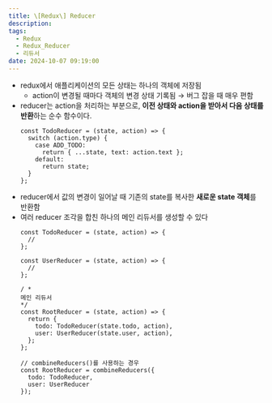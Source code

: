 ```yaml
---
title: \[Redux\] Reducer
description:
tags:
  - Redux
  - Redux_Reducer
  - 리듀서
date: 2024-10-07 09:19:00
---
```


- redux에서 애플리케이션의 모든 상태는 하나의 객체에 저장됨
  - action이 변경될 때마다 객체의 변경 상태 기록됨 → 버그 잡을 때 매우 편함
- reducer는 action을 처리하는 부분으로, **이전 상태와 action을 받아서 다음 상태를 반환**하는 순수 함수이다.
  ```tsx
  const TodoReducer = (state, action) => {
    switch (action.type) {
      case ADD_TODO:
        return { ...state, text: action.text };
      default:
        return state;
    }
  };
  ```
- reducer에서 값의 변경이 일어날 때 기존의 state를 복사한 **새로운 state 객체**를 반환함
- 여러 reducer 조각을 합친 하나의 메인 리듀서를 생성할 수 있다
  ```tsx
  const TodoReducer = (state, action) => {
    //
  };

  const UserReducer = (state, action) => {
    //
  };

  / *
  메인 리듀서
  */
  const RootReducer = (state, action) => {
    return {
      todo: TodoReducer(state.todo, action),
      user: UserReducer(state.user, action),
    };
  };

  // combineReducers()를 사용하는 경우
  const RootReducer = combineReducers({
    todo: TodoReducer,
    user: UserReducer
  });
  ```
